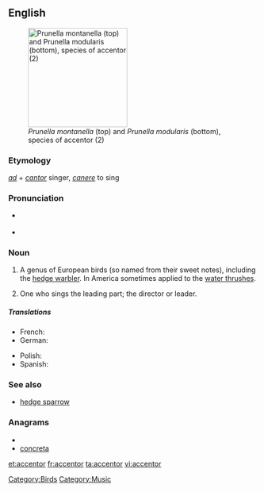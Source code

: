 ==English==
{{wikipedia}}
[[Image:Prunella modularis montanella.jpg|thumb|right|200px|''Prunella montanella'' (top) and ''Prunella modularis'' (bottom), species of accentor (2)]]

===Etymology===
{{etyl|la}} ''[[ad]]'' + ''[[cantor]]'' singer, ''[[canere]]'' to sing

===Pronunciation===
* {{a|UK}} {{IPA|/əkˈsɛntə/}}
* {{a|US}} {{IPA|/əkˈsɛntɚ/}}

===Noun===
{{en-noun}}

# {{zoology}} A genus of European birds (so named from their sweet notes), including the [[hedge warbler]]. In America sometimes applied to the [[water thrush]]es.
# {{music|obsolete}} One who sings the leading part; the director or leader.

=====Translations=====
{{trans-top|bird of the Prunellidae family}}
* French: {{t+|fr|accenteur|m}}
* German: {{t+|de|Braunelle|f}}
{{trans-mid}}
* Polish: {{t-|pl|płochacz|m}}
* Spanish: {{t+|es|acentor|m}}
{{trans-bottom}}

{{trans-top|''music'': director or leader}}
{{trans-mid}}
{{trans-bottom}}

===See also===
* [[hedge sparrow]]

===Anagrams===
* {{alphagram|accenort}}
* [[concreta#English|concreta]]

[[Category:Birds]]
[[Category:Music]]

[[et:accentor]]
[[fr:accentor]]
[[ta:accentor]]
[[vi:accentor]]